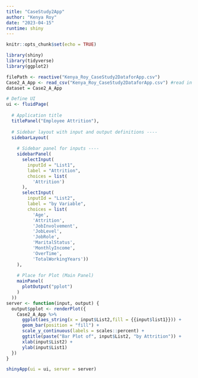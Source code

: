 ```yaml
---
title: "CaseStudy2App"
author: "Kenya Roy"
date: "2023-04-15"
runtime: shiny
---
```

```r
knitr::opts_chunk$set(echo = TRUE)
```

```r
library(shiny)
library(tidyverse)
library(ggplot2)

filePath <- reactive("Kenya_Roy_CaseStudy2DataforApp.csv")
Case2_A_App <- read_csv("Kenya_Roy_CaseStudy2DataforApp.csv") #read in data
dataset = Case2_A_App

# Define UI
ui <- fluidPage(
  
  # Application title
  titlePanel("Employee Attrition"),
  
  # Sidebar layout with input and output definitions ----
  sidebarLayout(
    
    # Sidebar panel for inputs ----
    sidebarPanel(
      selectInput(
        inputId = "List1",
        label = "Attrition",
        choices = list(
          'Attrition')
      ),
      selectInput(
        inputId = "List2",
        label = "by Variable",
        choices = list(
          'Age',
          'Attrition',
          'JobInvolvement',
          'JobLevel',
          'JobRole',
          'MaritalStatus',
          'MonthlyIncome',
          'OverTime',
          'TotalWorkingYears'))
    ),
    
    # Place for Plot (Main Panel)
    mainPanel(
      plotOutput("pplot")
    )
  ))
server <- function(input, output) {
  output$pplot <- renderPlot({
    Case2_A_App %>% 
      ggplot(aes_string(x = input$List2,fill = {{input$list1}})) +
      geom_bar(position = "fill") +
      scale_y_continuous(labels = scales::percent) +
      ggtitle(paste("Bar Plot of", input$List2, "by Attrition")) +
      xlab(input$List2) +
      ylab(input$List1)
  })
}

shinyApp(ui = ui, server = server)
```